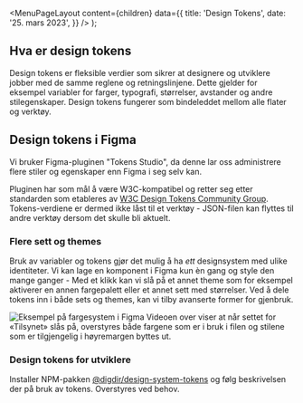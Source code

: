 
<Meta
  title='Design Tokens'
  description='Design tokens er gjenbrukbare verdier som fungerer som et bindeleddet mellom alle flater.'
/>

  <MenuPageLayout
    content={children}
    data={{
      title: 'Design Tokens',
      date: '25. mars 2023',
    }}
  />
);

## Hva er design tokens

Design tokens er fleksible verdier som sikrer at designere og utviklere jobber med de samme reglene og retningslinjene. Dette gjelder for eksempel variabler for farger, typografi, størrelser, avstander og andre stilegenskaper. Design tokens fungerer som bindeleddet mellom alle flater og verktøy.

## Design tokens i Figma

Vi bruker Figma-pluginen "Tokens Studio", da denne lar oss administrere flere stiler og egenskaper enn Figma i seg selv kan.

Pluginen har som mål å være W3C-kompatibel og retter seg etter standarden som etableres av [W3C Design Tokens Community Group](https://github.com/design-tokens/community-group). Tokens-verdiene er dermed ikke låst til et verktøy - JSON-filen kan flyttes til andre verktøy dersom det skulle bli aktuelt.

### Flere sett og themes

Bruk av variabler og tokens gjør det mulig å ha _ett_ designsystem med ulike identiteter. Vi kan lage en komponent i Figma kun èn gang og style den mange ganger - Med et klikk kan vi slå på et annet theme som for eksempel aktiverer en annen fargepalett eller et annet sett med størrelser. Ved å dele tokens inn i både sets og themes, kan vi tilby avanserte former for gjenbruk.

![Eksempel på fargesystem i Figma](/img/fargerfigma.gif)
Videoen over viser at når settet for «Tilsynet» slås på, overstyres både fargene som er i bruk i filen og stilene som er tilgjengelig i høyremargen byttes ut.

### Design tokens for utviklere

Installer NPM-pakken [@digdir/design-system-tokens](https://www.npmjs.com/package/@digdir/design-system-tokens) og følg beskrivelsen der på bruk av tokens. Overstyres ved behov.

